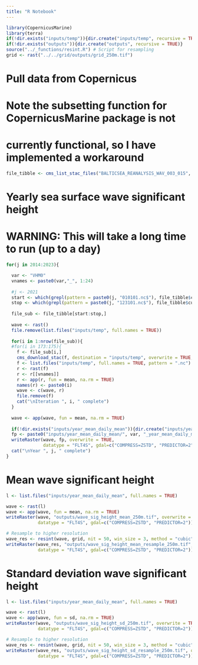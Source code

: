 ```yaml
---
title: "R Notebook"
---
```


```r
library(CopernicusMarine)
library(terra)
if(!dir.exists("inputs/temp")){dir.create("inputs/temp", recursive = TRUE)}
if(!dir.exists("outputs")){dir.create("outputs", recursive = TRUE)}
source("../_functions/resint.R") # Script for resampling
grid <- rast("../../grid/outputs/grid_250m.tif")
```

# Pull data from Copernicus
# Note the subsetting function for CopernicusMarine package is not
# currently functional, so I have implemented a workaround
```r
file_tibble <- cms_list_stac_files("BALTICSEA_REANALYSIS_WAV_003_015", "dataset-bal-reanalysis-wav-hourly")
```

# Yearly sea surface wave significant height
# WARNING: This will take a long time to run (up to a day)
```r
for(j in 2014:2023){

  var <- "VHM0"
  vnames <- paste0(var,"_", 1:24)
  
  #j <- 2021
  start <- which(grepl(pattern = paste0(j, "010101.nc$"), file_tibble$current_path))
  stop <- which(grepl(pattern = paste0(j, "123101.nc$"), file_tibble$current_path))
  
  file_sub <- file_tibble[start:stop,]
  
  wave <- rast()
  file.remove(list.files("inputs/temp", full.names = TRUE))
  
  for(i in 1:nrow(file_sub)){
  #for(i in 173:175){
    f <- file_sub[i,]
    cms_download_stac(f, destination = "inputs/temp", overwrite = TRUE, show_progress = FALSE)
    f <- list.files("inputs/temp", full.names = TRUE, pattern = ".nc")
    r <- rast(f)
    r <- r[[vnames]]
    r <- app(r, fun = mean, na.rm = TRUE)
    names(r) <- paste0(i)
    wave <- c(wave, r)
    file.remove(f)
    cat("\nIteration ", i, " complete")
  }
  
  wave <- app(wave, fun = mean, na.rm = TRUE)
  
  if(!dir.exists("inputs/year_mean_daily_mean")){dir.create("inputs/year_mean_daily_mean", recursive = TRUE)}
  fp <- paste0("inputs/year_mean_daily_mean/", var, "_year_mean_daily_mean_", j, ".tif")
  writeRaster(wave, fp, overwrite = TRUE, 
              datatype = "FLT4S", gdal=c("COMPRESS=ZSTD", "PREDICTOR=2"))
  cat("\nYear ", j, " complete")
}
```

# Mean wave significant height
```r
l <- list.files("inputs/year_mean_daily_mean", full.names = TRUE)

wave <- rast(l)
wave <- app(wave, fun = mean, na.rm = TRUE)
writeRaster(wave, "outputs/wave_sig_height_mean_250m.tif", overwrite = TRUE, 
            datatype = "FLT4S", gdal=c("COMPRESS=ZSTD", "PREDICTOR=2"))

# Resample to higher resolution
wave_res <- resint(wave, grid, nit = 50, win_size = 3, method = "cubic")
writeRaster(wave_res, "outputs/wave_sig_height_mean_resample_250m.tif", overwrite = TRUE, 
            datatype = "FLT4S", gdal=c("COMPRESS=ZSTD", "PREDICTOR=2"))
```

# Standard deviation wave significant height
```r
l <- list.files("inputs/year_mean_daily_mean", full.names = TRUE)

wave <- rast(l)
wave <- app(wave, fun = sd, na.rm = TRUE)
writeRaster(wave, "outputs/wave_sig_height_sd_250m.tif", overwrite = TRUE, 
            datatype = "FLT4S", gdal=c("COMPRESS=ZSTD", "PREDICTOR=2"))

# Resample to higher resolution
wave_res <- resint(wave, grid, nit = 50, win_size = 3, method = "cubic")
writeRaster(wave_res, "outputs/wave_sig_height_sd_resample_250m.tif", overwrite = TRUE, 
            datatype = "FLT4S", gdal=c("COMPRESS=ZSTD", "PREDICTOR=2"))
```
